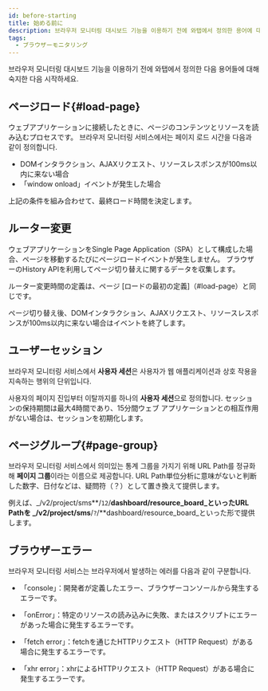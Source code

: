 ```yaml
---
id: before-starting
title: 始める前に
description: 브라우저 모니터링 대시보드 기능을 이용하기 전에 와탭에서 정의한 용어에 대해 숙지한 다음 시작하세요.
tags:
  - ブラウザーモニタリング
---
```


브라우저 모니터링 대시보드 기능을 이용하기 전에 와탭에서 정의한 다음 용어들에 대해 숙지한 다음 시작하세요.

## ページロード{#load-page}

ウェブアプリケーションに接続したときに、ページのコンテンツとリソースを読み込むプロセスです。 브라우저 모니터링 서비스에서는 페이지 로드 시간을 다음과 같이 정의합니다.

-   DOMインタラクション、AJAXリクエスト、リソースレスポンスが100ms以内に来ない場合
-   「window onload」イベントが発生した場合

上記の条件を組み合わせて、最終ロード時間を決定します。

## ルーター変更

ウェブアプリケーションをSingle Page Application（SPA）として構成した場合、ページを移動するたびにページロードイベントが発生しません。 ブラウザーのHistory APIを利用してページ切り替えに関するデータを収集します。 

ルーター変更時間の定義は、ページ [ロードの最初の定義]（#load-page）と同じです。

ページ切り替え後、DOMインタラクション、AJAXリクエスト、リソースレスポンスが100ms以内に来ない場合はイベントを終了します。

## ユーザーセッション

브라우저 모니터링 서비스에서 **사용자 세션**은 사용자가 웹 애플리케이션과 상호 작용을 지속하는 행위의 단위입니다.

사용자의 페이지 진입부터 이탈까지를 하나의 **사용자 세션**으로 정의합니다. セッションの保持期間は最大4時間であり、15分間ウェブ アプリケーションとの相互作用がない場合は、セッションを初期化します。

## ページグループ{#page-group}

브라우저 모니터링 서비스에서 의미있는 통계 그룹을 가지기 위해 URL Path를 정규화해 **페이지 그룹**이라는 이름으로 제공합니다. URL Path単位分析に意味がないと判断した数字、日付などは、疑問符（？）として置き換えて提供します。

例えば、_/v2/project/sms**/`12`/**dashboard/resource_board_といったURL Pathを _/v2/project/sms**/`?`/**dashboard/resource_board_といった形で提供します。

## ブラウザーエラー

브라우저 모니터링 서비스는 브라우저에서 발생하는 에러를 다음과 같이 구분합니다.

-   「console」：開発者が定義したエラー、ブラウザーコンソールから発生するエラーです。

-   「onError」：特定のリソースの読み込みに失敗、またはスクリプトにエラーがあった場合に発生するエラーです。

-   「fetch error」：fetchを通じたHTTPリクエスト（HTTP Request）がある場合に発生するエラーです。

-   「xhr error」：xhrによるHTTPリクエスト（HTTP Request）がある場合に発生するエラーです。
